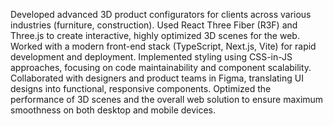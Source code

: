 Developed advanced 3D product configurators for clients across various industries (furniture, construction).
Used React Three Fiber (R3F) and Three.js to create interactive, highly optimized 3D scenes for the web.
Worked with a modern front-end stack (TypeScript, Next.js, Vite) for rapid development and deployment.
Implemented styling using CSS-in-JS approaches, focusing on code maintainability and component scalability.
Collaborated with designers and product teams in Figma, translating UI designs into functional, responsive components.
Optimized the performance of 3D scenes and the overall web solution to ensure maximum smoothness on both desktop and mobile devices.
